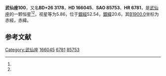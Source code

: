 {{Starbox begin
| name = 武仙座100
}}
{{Starbox observe
| epoch = [[J2000.0|J2000.0]]
| constell = [[武仙座|武仙座]]<ref name=SIMBAD>{{cite web
 | url=http://simbad.u-strasbg.fr/simbad/sim-id?Ident=HR+6781
 | title =Pulsating variable Star
 | publisher=Centre de Données astronomiques de Strasbourg
 | work=SIMBAD
 | accessdate=2012-07-13}}</ref><ref name=DATA>{{cite web
 | url=http://vizier.u-strasbg.fr/viz-bin/VizieR-5?-out.add=.&-source=5050&-corr=PK=HR&-out.max=9999&HR=6781
 | title=VizieR Detailed Page
 | accessdate=2012-07-13
 | archive-date=2019-02-20
 | archive-url=https://web.archive.org/web/20190220191419/http://vizier.u-strasbg.fr/viz-bin/VizieR-5?-out.add=.&-source=5050&-corr=PK=HR&-out.max=9999&HR=6781
 | dead-url=no
 }}</ref>
| 星官 = 
| ra = {{RA|18|7|49.5}}<ref name=SIMBAD /><ref name=DATA />
| dec = {{DEC|+26|6|5}}<ref name=SIMBAD /><ref name=DATA />
| appmag_v = 5.86<ref name=SIMBAD /><ref name=DATA />
}}
{{Starbox character
| class = A3V<ref name=SIMBAD /><ref name=DATA />
| b-v = 0.12<ref name=SIMBAD /><ref name=DATA />
| u-b = 0.08<ref name=SIMBAD /><ref name=DATA />
| r-i = <ref name=SIMBAD /><ref name=DATA />
| variable = 
}}
{{Starbox astrometry
| radial_v = 0.08
| prop_mo_ra = -17
| parallax = 0.012
| p_error =
}}
{{Starbox catalog
| names =BD+26 3178，[[SAO星表|SAO]] 85753，[[HD星表|HD]] 166045，[[HR星表|HR]] 6781}}
{{Starbox reference |Simbad=HR+6781}}
{{Starbox end}}

'''武仙座100'''，又名'''BD+26 3178'''，'''HD 166045'''、'''SAO 85753'''、'''HR 6781'''，是[[武仙座|武仙座]]的一颗恒星<ref name=SIMBAD /><ref name=DATA />，视星等为5.86，位于[[銀道座標系|銀經]]52.54，[[銀道座標系|銀緯]]20.6，其[[B1900.0|B1900.0]]坐标为赤經{{RA|18|3|47.6}}，赤緯{{DEC|+26|20.6|11}}。

== 参考文献 ==
{{reflist}}

{{star-stub}}

{{武仙座恒星}}
[[Category:武仙座|Category:武仙座]]
[[Category:HD和HDE天體|166045]]
[[Category:HR天體|6781]]
[[Category:SAO天體|85753]]